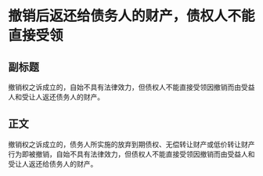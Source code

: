 # 撤销后返还给债务人的财产，债权人不能直接受领
## 副标题
撤销权之诉成立的，自始不具有法律效力，但债权人不能直接受领因撤销而由受益人和受让人返还债务人的财产。
## 正文
撤销权之诉成立的，债务人所实施的放弃到期债权、无偿转让财产或低价转让财产行为即被撤销，自始不具有法律效力，但债权人不能直接受领因撤销而由受益人和受让人返还给债务人的财产。